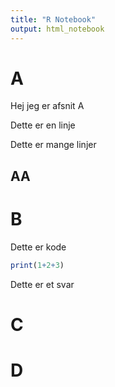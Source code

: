 ```yaml
---
title: "R Notebook"
output: html_notebook
---
```


# A
Hej jeg er afsnit A

Dette er en linje



Dette er mange linjer

## AA

# B

Dette er kode
```r
print(1+2+3)
```

Dette er et svar


# C

# D
